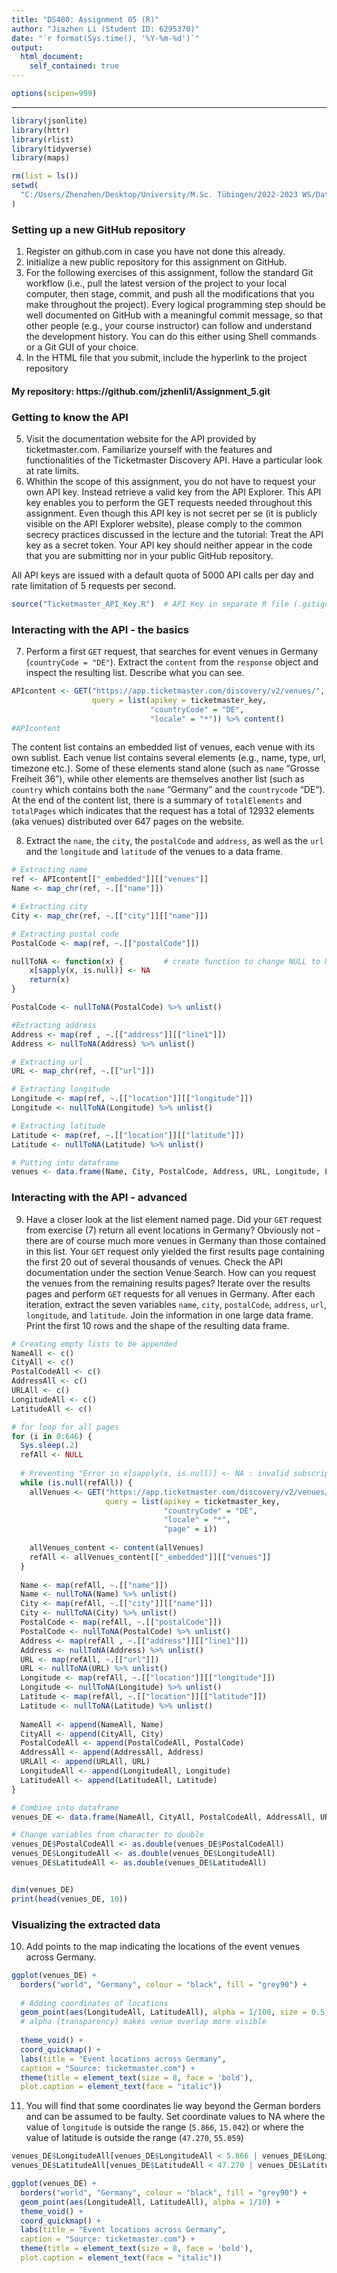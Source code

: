 ```yaml
---
title: "DS400: Assignment 05 (R)"
author: "Jiazhen Li (Student ID: 6295370)"
date: "`r format(Sys.time(), '%Y-%m-%d')`"
output:
  html_document:
    self_contained: true
---
```


```r
options(scipen=999)
```

***

```r
library(jsonlite)
library(httr)
library(rlist)
library(tidyverse)
library(maps)

rm(list = ls())
setwd(
  "C:/Users/Zhenzhen/Desktop/University/M.Sc. Tübingen/2022-2023 WS/Data Science Project Management/Assignments/Assignment_5"
)
```

### Setting up a new GitHub repository

<div class="alert alert-block alert-info">
1. Register on github.com in case you have not done this already.
2. Initialize a new public repository for this assignment on GitHub.
3. For the following exercises of this assignment, follow the standard Git workflow (i.e., pull the latest version of the project to your local computer, then stage, commit, and push all the modifications that you make throughout the project). Every logical programming step should be well documented on GitHub with a meaningful commit message, so that other people (e.g., your course instructor) can follow and understand the development history. You can do this either using Shell commands or a Git GUI of your choice.
4. In the HTML file that you submit, include the hyperlink to the project repository
</div>

#### My repository: https://github.com/jzhenli1/Assignment_5.git

### Getting to know the API

<div class="alert alert-block alert-info">
5. Visit the documentation website for the API provided by ticketmaster.com. Familiarize yourself with the features and functionalities of the Ticketmaster Discovery API. Have a particular look at rate limits.
6. Whithin the scope of this assignment, you do not have to request your own API key. Instead retrieve a valid key from the API Explorer. This API key enables you to perform the GET requests needed throughout this assignment. Even though this API key is not secret per se (it is publicly visible on the API Explorer website), please comply to the common secrecy practices discussed in the lecture and the tutorial: Treat the API key as a secret token. Your API key should neither appear in the code that you are submitting nor in your public GitHub repository.
</div>

All API keys are issued with a default quota of 5000 API calls per day and rate limitation of 5 requests per second.

```r
source("Ticketmaster_API_Key.R")  # API Key in separate R file (.gitignore R files)
```

### Interacting with the API - the basics

<div class="alert alert-block alert-info">
7. Perform a first ``GET`` request, that searches for event venues in Germany (``countryCode = "DE"``). Extract
the ``content`` from the ``response`` object and inspect the resulting list. Describe what you can see.
</div>

```r
APIcontent <- GET("https://app.ticketmaster.com/discovery/v2/venues/",  # only package version v2 gives results
                  query = list(apikey = ticketmaster_key,
                               "countryCode" = "DE",
                               "locale" = "*")) %>% content()
#APIcontent
```

The content list contains an embedded list of venues, each venue with its own sublist. Each venue list contains several elements (e.g., name, type, url, timezone etc.). Some of these elements stand alone (such as `name` "Grosse Freiheit 36"), while other elements are themselves another list (such as `country` which contains both the `name` "Germany" and the `countrycode` "DE"). At the end of the content list, there is a summary of `totalElements` and `totalPages` which indicates that the request has a total of 12932 elements (aka venues) distributed over 647 pages on the website.

<div class="alert alert-block alert-info">
8. Extract the ``name``, the ``city``, the ``postalCode`` and ``address``, as well as the ``url`` and the ``longitude`` and ``latitude`` of the venues to a data frame.
</div>

```r
# Extracting name
ref <- APIcontent[["_embedded"]][["venues"]]
Name <- map_chr(ref, ~.[["name"]])

# Extracting city
City <- map_chr(ref, ~.[["city"]][["name"]])

# Extracting postal code
PostalCode <- map(ref, ~.[["postalCode"]])

nullToNA <- function(x) {         # create function to change NULL to NA
    x[sapply(x, is.null)] <- NA
    return(x)
}

PostalCode <- nullToNA(PostalCode) %>% unlist()

#Extracting address
Address <- map(ref , ~.[["address"]][["line1"]]) 
Address <- nullToNA(Address) %>% unlist()

# Extracting url
URL <- map_chr(ref, ~.[["url"]])

# Extracting longitude
Longitude <- map(ref, ~.[["location"]][["longitude"]]) 
Longitude <- nullToNA(Longitude) %>% unlist()

# Extracting latitude
Latitude <- map(ref, ~.[["location"]][["latitude"]]) 
Latitude <- nullToNA(Latitude) %>% unlist()

# Putting into dataframe
venues <- data.frame(Name, City, PostalCode, Address, URL, Longitude, Latitude)
```

### Interacting with the API - advanced

<div class="alert alert-block alert-info">
9. Have a closer look at the list element named page. Did your ``GET`` request from exercise (7) return all event locations in Germany? Obviously not - there are of course much more venues in Germany than those contained in this list. Your ``GET`` request only yielded the first results page containing the first 20 out of several thousands of venues. Check the API documentation under the section Venue Search. How can you request the venues from the remaining results pages? Iterate over the results pages and perform ``GET`` requests for all venues in Germany. After each iteration, extract the seven variables ``name``, ``city``, ``postalCode``, ``address``, ``url``, ``longitude``, and ``latitude``. Join the information in one large data frame. Print the first 10 rows and the shape of the resulting data frame.
</div>

```r
# Creating empty lists to be appended
NameAll <- c()
CityAll <- c()
PostalCodeAll <- c()
AddressAll <- c()
URLAll <- c()
LongitudeAll <- c()
LatitudeAll <- c()

# for loop for all pages 
for (i in 0:646) {
  Sys.sleep(.2)
  refAll <- NULL
  
  # Preventing "Error in x[sapply(x, is.null)] <- NA : invalid subscript type 'list'"
  while (is.null(refAll)) {
    allVenues <- GET("https://app.ticketmaster.com/discovery/v2/venues/",
                     query = list(apikey = ticketmaster_key,
                                  "countryCode" = "DE",
                                  "locale" = "*",
                                  "page" = i))
    
    allVenues_content <- content(allVenues)
    refAll <- allVenues_content[["_embedded"]][["venues"]]
  }
  
  Name <- map(refAll, ~.[["name"]])
  Name <- nullToNA(Name) %>% unlist()
  City <- map(refAll, ~.[["city"]][["name"]])
  City <- nullToNA(City) %>% unlist()
  PostalCode <- map(refAll, ~.[["postalCode"]])
  PostalCode <- nullToNA(PostalCode) %>% unlist()
  Address <- map(refAll , ~.[["address"]][["line1"]]) 
  Address <- nullToNA(Address) %>% unlist()
  URL <- map(refAll, ~.[["url"]])
  URL <- nullToNA(URL) %>% unlist()
  Longitude <- map(refAll, ~.[["location"]][["longitude"]]) 
  Longitude <- nullToNA(Longitude) %>% unlist()
  Latitude <- map(refAll, ~.[["location"]][["latitude"]]) 
  Latitude <- nullToNA(Latitude) %>% unlist()
  
  NameAll <- append(NameAll, Name)
  CityAll <- append(CityAll, City)
  PostalCodeAll <- append(PostalCodeAll, PostalCode)
  AddressAll <- append(AddressAll, Address)
  URLAll <- append(URLAll, URL)
  LongitudeAll <- append(LongitudeAll, Longitude)
  LatitudeAll <- append(LatitudeAll, Latitude)
}

# Combine into dataframe
venues_DE <- data.frame(NameAll, CityAll, PostalCodeAll, AddressAll, URLAll, LongitudeAll, LatitudeAll)

# Change variables from character to double
venues_DE$PostalCodeAll <- as.double(venues_DE$PostalCodeAll)
venues_DE$LongitudeAll <- as.double(venues_DE$LongitudeAll)
venues_DE$LatitudeAll <- as.double(venues_DE$LatitudeAll)


dim(venues_DE)
print(head(venues_DE, 10))
```

### Visualizing the extracted data

<div class="alert alert-block alert-info">
10. Add points to the map indicating the locations of the event venues across Germany.
</div>

```r
ggplot(venues_DE) +
  borders("world", "Germany", colour = "black", fill = "grey90") +
  
  # Adding coordinates of locations
  geom_point(aes(LongitudeAll, LatitudeAll), alpha = 1/100, size = 0.5) + 
  # alpha (transparency) makes venue overlap more visible
  
  theme_void() +
  coord_quickmap() +
  labs(title = "Event locations across Germany",
  caption = "Source: ticketmaster.com") +
  theme(title = element_text(size = 8, face = 'bold'),
  plot.caption = element_text(face = "italic"))
```

<div class="alert alert-block alert-info">
11. You will find that some coordinates lie way beyond the German borders and can be assumed to be faulty. Set coordinate values to NA where the value of ``longitude`` is outside the range (``5.866``, ``15.042``) or where the value of latitude is outside the range (``47.270``, ``55.059``)
</div>

```r
venues_DE$LongitudeAll[venues_DE$LongitudeAll < 5.866 | venues_DE$LongitudeAll > 15.042] <- NA
venues_DE$LatitudeAll[venues_DE$LatitudeAll < 47.270 | venues_DE$LatitudeAll > 55.059] <- NA

ggplot(venues_DE) +
  borders("world", "Germany", colour = "black", fill = "grey90") +
  geom_point(aes(LongitudeAll, LatitudeAll), alpha = 1/10) + 
  theme_void() +
  coord_quickmap() +
  labs(title = "Event locations across Germany",
  caption = "Source: ticketmaster.com") +
  theme(title = element_text(size = 8, face = 'bold'),
  plot.caption = element_text(face = "italic"))
```